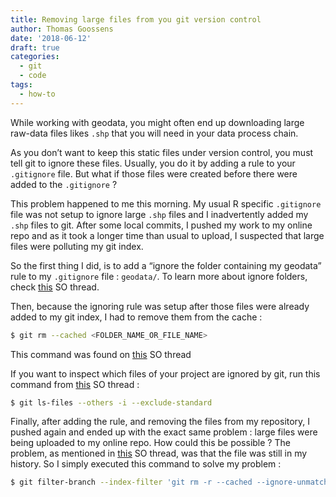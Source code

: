 ```yaml
---
title: Removing large files from you git version control
author: Thomas Goossens
date: '2018-06-12'
draft: true
categories:
  - git
  - code
tags:
  - how-to
---
```


While working with geodata, you might often end up downloading large raw-data files likes `.shp` that you will need in your data process chain. 

As you don't want to keep this static files under version control, you must tell git to ignore these files. Usually, you do it by adding a rule to your `.gitignore` file. But what if those files were created before there were added to the `.gitignore` ? 

This problem happened to me this morning. My usual R specific `.gitignore` file was not setup to ignore large `.shp` files and I inadvertently added my `.shp` files to git. After some local commits, I pushed my work to my online repo and as it took a longer time than usual to upload, I suspected that large files were polluting my git index. 

So the first thing I did, is to add a "ignore the folder containing my geodata" rule to my `.gitignore` file : `geodata/`. To learn more about ignore folders, check [this](https://stackoverflow.com/questions/14700835/gitignore-a-folder-content?noredirect=1&lq=1) SO thread.

Then, because the ignoring rule was setup after those files were already added to my git index, I had to remove them from the cache :

```bash
$ git rm --cached <FOLDER_NAME_OR_FILE_NAME>
```

This command was found on [this](https://stackoverflow.com/questions/2047465/how-can-i-delete-a-file-from-git-repo) SO thread

If you want to inspect which files of your project are ignored by git, run this command from [this](https://stackoverflow.com/questions/15931238/unable-to-remove-file-that-really-exists-fatal-pathspec-did-not-match-any#15931542) SO thread :

```bash
$ git ls-files --others -i --exclude-standard
```

Finally, after adding the rule, and removing the files from my repository, I pushed again and ended up with the exact same problem : large files were being uploaded to my online repo. How could this be possible ? The problem, as mentioned in [this](https://stackoverflow.com/questions/19573031/cant-push-to-github-because-of-large-file-which-i-already-deleted#23657759) SO thread, was that the file was still in my history. So I simply executed this command to solve my problem : 

```bash
$ git filter-branch --index-filter 'git rm -r --cached --ignore-unmatch <file/dir>' HEAD
```